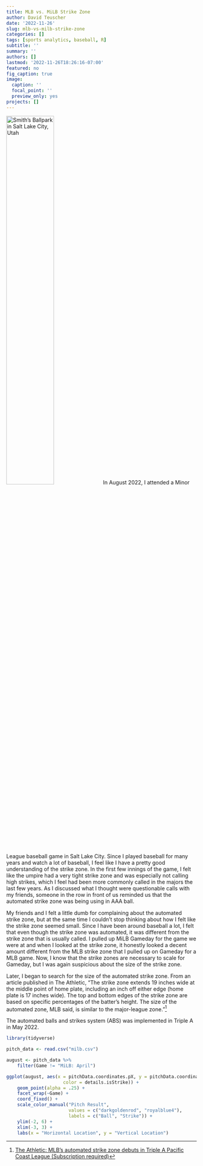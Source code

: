```yaml
---
title: MLB vs. MiLB Strike Zone
author: David Teuscher
date: '2022-11-26'
slug: mlb-vs-milb-strike-zone
categories: []
tags: [sports analytics, baseball, R]
subtitle: ''
summary: ''
authors: []
lastmod: '2022-11-26T18:26:16-07:00'
featured: no
fig_caption: true
image:
  caption: ''
  focal_point: ''
  preview_only: yes
projects: []
---
```


![Smith's Ballpark in Salt Lake City, Utah](Smiths_Ballpark.JPG){width=50%}
In August 2022, I attended a Minor League baseball game in Salt Lake City. Since I played baseball for many years and watch a lot of baseball, I feel like I have a pretty good understanding of the strike zone. In the first few innings of the game, I felt like the umpire had a very tight strike zone and was especially not calling high strikes, which I feel had been more commonly called in the majors the last few years. As I discussed what I thought were questionable calls with my friends, someone in the row in front of us reminded us that the automated strike zone was being using in AAA ball. 

My friends and I felt a little dumb for complaining about the automated strike zone, but at the same time I couldn't stop thinking about how I felt like the strike zone seemed small. Since I have been around baseball a lot, I felt that even though the strike zone was automated, it was different from the strike zone that is usually called. I pulled up MiLB Gameday for the game we were at and when I looked at the strike zone, it honestly looked a decent amount different from the MLB strike zone that I pulled up on Gameday for a MLB game. Now, I know that the strike zones are necessary to scale for Gameday, but I was again suspicious about the size of the strike zone. 

Later, I began to search for the size of the automated strike zone. From an article published in The Athletic, "The strike zone extends 19 inches wide at the middle point of home plate, including an inch off either edge (home plate is 17 inches wide). The top and bottom edges of the strike zone are based on specific percentages of the batter's height. The size of the automated zone, MLB said, is similar to the major-league zone."^[[The Athletic: MLB's automated strike zone debuts in Triple A Pacific Coast League (Subscription required)](https://theathletic.com/news/mlb-automated-strike-zone/A2YrWvTjB98D/)]

The automated balls and strikes system (ABS) was implemented in Triple A in May 2022. 
```r
library(tidyverse)
```

```r
pitch_data <- read.csv("milb.csv")

august <- pitch_data %>%
    filter(Game != "MiLB: April")

ggplot(august, aes(x = pitchData.coordinates.pX, y = pitchData.coordinates.pZ, 
                     color = details.isStrike)) +
    geom_point(alpha = .25) +
    facet_wrap(~Game) +
    coord_fixed() + 
    scale_color_manual("Pitch Result", 
                       values = c("darkgoldenrod", "royalblue4"), 
                       labels = c("Ball", "Strike")) +
    ylim(-2, 6) +
    xlim(-3, 3) +
    labs(x = "Horizontal Location", y = "Vertical Location")
```


